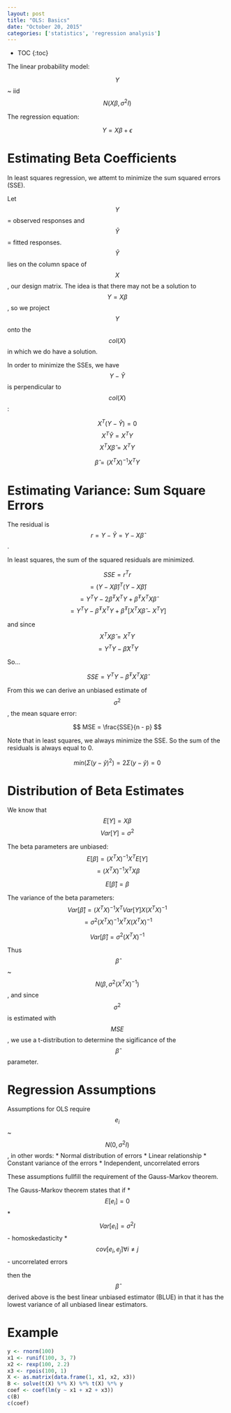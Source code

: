 ```yaml
---
layout: post
title: "OLS: Basics"
date: "October 20, 2015"
categories: ['statistics', 'regression analysis']
---
```


* TOC
{:toc}

The linear probability model:

$$ Y$$ ~ iid$$N(X\beta, \sigma^2 I)$$

The regression equation:

$$ Y = X\beta + \epsilon $$

# Estimating Beta Coefficients
In least squares regression, we attemt to minimize the sum squared errors (SSE). 

Let $$Y$$ = observed responses and $$\hat{Y}$$ = fitted responses. $$\hat{Y}$$ lies on the column space of $$X$$, our design matrix. The idea is that there may not be a solution to $$Y = X\beta$$, so we project $$Y$$ onto the $$col(X)$$ in which we do have a solution. 

In order to minimize the SSEs, we have $$Y-\hat{Y}$$ is perpendicular to $$col(X)$$:

$$ X^T(Y-\hat{Y}) = 0 $$
$$ X^T\hat{Y} = X^TY $$
$$ X^TX\hat{\beta} = X^TY $$


$$ \hat{\beta} = (X^TX)^{-1}X^TY $$

# Estimating Variance: Sum Square Errors
The residual is $$r = Y - \hat{Y} = Y - X\hat{\beta}$$.

In least squares, the sum of the squared residuals are minimized. 

$$ SSE = r^Tr $$
$$ = (Y - X\hat{\beta})^T(Y - X\hat{\beta}) $$
$$ = Y^TY - 2\hat{\beta}^TX^TY + \hat{\beta}^TX^TX\hat{\beta} $$
$$ = Y^TY - \hat{\beta}^TX^TY + \hat{\beta}^T[X^TX\hat{\beta} - X^TY] $$

and since $$ X^TX\hat{\beta} = X^TY $$
$$ = Y^TY - \hat{\beta}X^TY $$

So...

$$ SSE = Y^TY - \hat{\beta}^TX^TX\hat{\beta} $$

From this we can derive an unbiased estimate of $$\sigma^2$$, the mean square error:

$$ MSE = \frac{SSE}{n - p} $$

Note that in least squares, we always minimize the SSE. So the sum of the residuals is always equal to 0.

$$ min( \Sigma (y - \hat{y})^2 ) = 2 \Sigma (y - \hat{y}) = 0 $$

# Distribution of Beta Estimates
We know that 
$$ E[Y] = X\beta $$
$$ Var[Y] = \sigma^2 $$

The beta parameters are unbiased:
$$ E[\beta] = (X^TX)^{-1}X^TE[Y] $$
$$ = (X^TX)^{-1}X^TX\beta $$

$$ E[\hat{\beta}] = \beta $$

The variance of the beta parameters:
$$ Var[\hat{\beta}] = (X^TX)^{-1}X^TVar[Y]X(X^TX)^{-1} $$
$$ = \sigma^2 (X^TX)^{-1}X^TX(X^TX)^{-1} $$

$$ Var[\hat{\beta}] = \sigma^2 (X^TX)^{-1} $$

Thus $$ \hat{\beta} $$ ~ $$ N(\beta, \sigma^2(X^TX)^{-1}) $$, and since $$\sigma^2$$ is estimated with $$MSE$$, we use a t-distribution to determine the sigificance of the $$\hat{\beta}$$ parameter.
 
# Regression Assumptions
Assumptions for OLS require $$ e_i $$ ~ $$ N(0, \sigma^2I) $$, in other words:
* Normal distribution of errors
* Linear relationship
* Constant variance of the errors 
* Independent, uncorrelated errors

These assumptions fullfill the requirement of the Gauss-Markov theorem.

The Gauss-Markov theorem states that if
* $$ E[e_i] = 0 $$
* $$ Var[e_i] = \sigma^2I $$ - homoskedasticity
* $$ cov[e_i, e_j] \forall i \ne j $$ - uncorrelated errors

then the $$\hat{\beta}$$ derived above is the best linear unbiased estimator (BLUE) in that it has the lowest variance of all unbiased linear estimators.

# Example
```r
y <- rnorm(100)
x1 <- runif(100, 3, 7)
x2 <- rexp(100, 2.2)
x3 <- rpois(100, 1)
X <- as.matrix(data.frame(1, x1, x2, x3))
B <- solve(t(X) %*% X) %*% t(X) %*% y
coef <- coef(lm(y ~ x1 + x2 + x3))
c(B)
c(coef)
```

